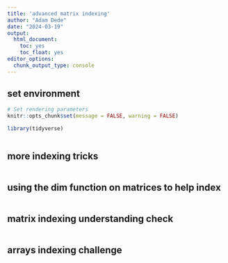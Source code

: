```yaml
---
title: 'advanced matrix indexing'
author: "Adam Dede"
date: "2024-03-19"
output:
  html_document:
    toc: yes
    toc_float: yes
editor_options:
  chunk_output_type: console
---
```



## set environment

```r

# Set rendering parameters
knitr::opts_chunk$set(message = FALSE, warning = FALSE)

library(tidyverse)



```
## more indexing tricks 
```r



```
## using the dim function on matrices to help index
```r



```
## matrix indexing understanding check
```r



```

## arrays indexing challenge
```r


```


